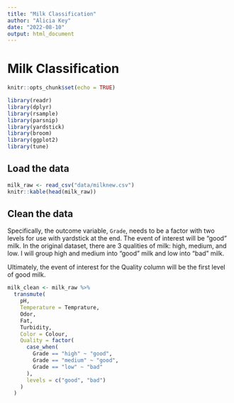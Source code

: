 ```yaml
---
title: "Milk Classification"
author: "Alicia Key"
date: "2022-08-10"
output: html_document
---
```


# Milk Classification

```r
knitr::opts_chunk$set(echo = TRUE)
```

```r
library(readr)
library(dplyr)
library(rsample)
library(parsnip)
library(yardstick)
library(broom)
library(ggplot2)
library(tune)
```

## Load the data

```r
milk_raw <- read_csv("data/milknew.csv")
knitr::kable(head(milk_raw))
```

## Clean the data

Specifically, the outcome variable, `Grade`, needs to be a factor with two levels for use with yardstick at the end. The event of interest will be "good" milk. In the original dataset, there are 3 qualities of milk: high, medium, and low. I will group high and medium into "good" milk and low into "bad" milk.

Ultimately, the event of interest for the Quality column will be the first level of good milk.

```r
milk_clean <- milk_raw %>%
  transmute(
    pH,
    Temperature = Temprature,
    Odor,
    Fat,
    Turbidity,
    Color = Colour,
    Quality = factor(
      case_when(
        Grade == "high" ~ "good",
        Grade == "medium" ~ "good",
        Grade == "low" ~ "bad"
      ),
      levels = c("good", "bad")
    )
  )
```

